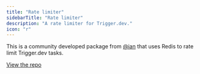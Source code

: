 ```yaml
---
title: "Rate limiter"
sidebarTitle: "Rate limiter"
description: "A rate limiter for Trigger.dev."
icon: "r"
---
```


This is a community developed package from [@ian](https://github.com/ian) that uses Redis to rate limit Trigger.dev tasks.

[View the repo](https://github.com/ian/trigger-rate-limiting)
